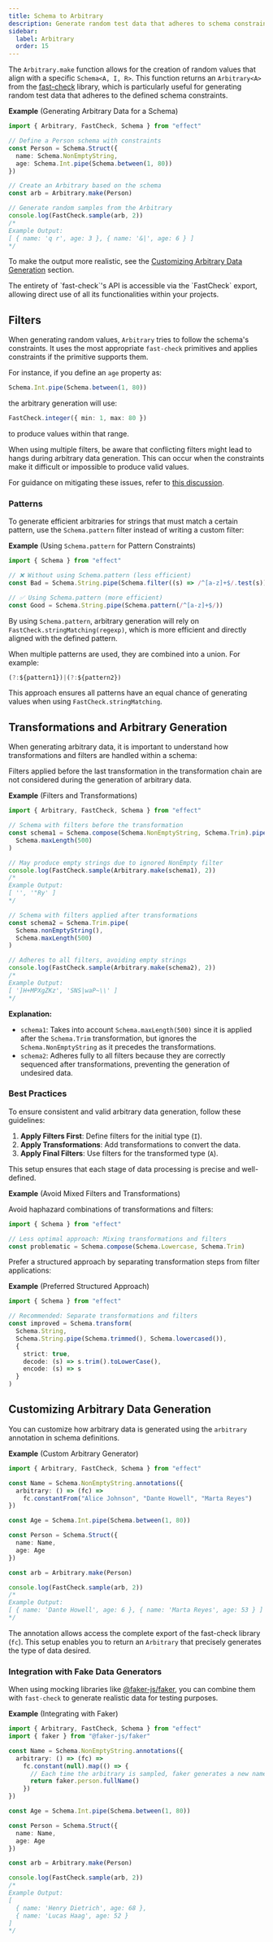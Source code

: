 ```yaml
---
title: Schema to Arbitrary
description: Generate random test data that adheres to schema constraints using Arbitrary, with options for transformations, filters, and custom generation.
sidebar:
  label: Arbitrary
  order: 15
---
```



The `Arbitrary.make` function allows for the creation of random values that align with a specific `Schema<A, I, R>`.
This function returns an `Arbitrary<A>` from the [fast-check](https://github.com/dubzzz/fast-check) library,
which is particularly useful for generating random test data that adheres to the defined schema constraints.

**Example** (Generating Arbitrary Data for a Schema)

```ts twoslash
import { Arbitrary, FastCheck, Schema } from "effect"

// Define a Person schema with constraints
const Person = Schema.Struct({
  name: Schema.NonEmptyString,
  age: Schema.Int.pipe(Schema.between(1, 80))
})

// Create an Arbitrary based on the schema
const arb = Arbitrary.make(Person)

// Generate random samples from the Arbitrary
console.log(FastCheck.sample(arb, 2))
/*
Example Output:
[ { name: 'q r', age: 3 }, { name: '&|', age: 6 } ]
*/
```

To make the output more realistic, see the [Customizing Arbitrary Data Generation](#customizing-arbitrary-data-generation) section.

<Aside type="tip" title="Access FastCheck API">
  The entirety of `fast-check`'s API is accessible via the `FastCheck`
  export, allowing direct use of all its functionalities within your
  projects.
</Aside>

## Filters

When generating random values, `Arbitrary` tries to follow the schema's constraints. It uses the most appropriate `fast-check` primitives and applies constraints if the primitive supports them.

For instance, if you define an `age` property as:

```ts showLineNumbers=false
Schema.Int.pipe(Schema.between(1, 80))
```

the arbitrary generation will use:

```ts showLineNumbers=false
FastCheck.integer({ min: 1, max: 80 })
```

to produce values within that range.

<Aside type="note" title="Avoiding Conflicts in Filters">
When using multiple filters, be aware that conflicting filters might lead to hangs during arbitrary data generation. This can occur when the constraints make it difficult or impossible to produce valid values.

For guidance on mitigating these issues, refer to [this discussion](https://github.com/dubzzz/fast-check/discussions/4659).

</Aside>

### Patterns

To generate efficient arbitraries for strings that must match a certain pattern, use the `Schema.pattern` filter instead of writing a custom filter:

**Example** (Using `Schema.pattern` for Pattern Constraints)

```ts twoslash
import { Schema } from "effect"

// ❌ Without using Schema.pattern (less efficient)
const Bad = Schema.String.pipe(Schema.filter((s) => /^[a-z]+$/.test(s)))

// ✅ Using Schema.pattern (more efficient)
const Good = Schema.String.pipe(Schema.pattern(/^[a-z]+$/))
```

By using `Schema.pattern`, arbitrary generation will rely on `FastCheck.stringMatching(regexp)`, which is more efficient and directly aligned with the defined pattern.

When multiple patterns are used, they are combined into a union. For example:

```ts
(?:${pattern1})|(?:${pattern2})
```

This approach ensures all patterns have an equal chance of generating values when using `FastCheck.stringMatching`.

## Transformations and Arbitrary Generation

When generating arbitrary data, it is important to understand how transformations and filters are handled within a schema:

<Aside type="caution" title="Filters Ignored">
  Filters applied before the last transformation in the transformation
  chain are not considered during the generation of arbitrary data.
</Aside>

**Example** (Filters and Transformations)

```ts twoslash
import { Arbitrary, FastCheck, Schema } from "effect"

// Schema with filters before the transformation
const schema1 = Schema.compose(Schema.NonEmptyString, Schema.Trim).pipe(
  Schema.maxLength(500)
)

// May produce empty strings due to ignored NonEmpty filter
console.log(FastCheck.sample(Arbitrary.make(schema1), 2))
/*
Example Output:
[ '', '"Ry' ]
*/

// Schema with filters applied after transformations
const schema2 = Schema.Trim.pipe(
  Schema.nonEmptyString(),
  Schema.maxLength(500)
)

// Adheres to all filters, avoiding empty strings
console.log(FastCheck.sample(Arbitrary.make(schema2), 2))
/*
Example Output:
[ ']H+MPXgZKz', 'SNS|waP~\\' ]
*/
```

**Explanation:**

- `schema1`: Takes into account `Schema.maxLength(500)` since it is applied after the `Schema.Trim` transformation, but ignores the `Schema.NonEmptyString` as it precedes the transformations.
- `schema2`: Adheres fully to all filters because they are correctly sequenced after transformations, preventing the generation of undesired data.

### Best Practices

To ensure consistent and valid arbitrary data generation, follow these guidelines:

1. **Apply Filters First**: Define filters for the initial type (`I`).
2. **Apply Transformations**: Add transformations to convert the data.
3. **Apply Final Filters**: Use filters for the transformed type (`A`).

This setup ensures that each stage of data processing is precise and well-defined.

**Example** (Avoid Mixed Filters and Transformations)

Avoid haphazard combinations of transformations and filters:

```ts twoslash
import { Schema } from "effect"

// Less optimal approach: Mixing transformations and filters
const problematic = Schema.compose(Schema.Lowercase, Schema.Trim)
```

Prefer a structured approach by separating transformation steps from filter applications:

**Example** (Preferred Structured Approach)

```ts twoslash
import { Schema } from "effect"

// Recommended: Separate transformations and filters
const improved = Schema.transform(
  Schema.String,
  Schema.String.pipe(Schema.trimmed(), Schema.lowercased()),
  {
    strict: true,
    decode: (s) => s.trim().toLowerCase(),
    encode: (s) => s
  }
)
```

## Customizing Arbitrary Data Generation

You can customize how arbitrary data is generated using the `arbitrary` annotation in schema definitions.

**Example** (Custom Arbitrary Generator)

```ts twoslash
import { Arbitrary, FastCheck, Schema } from "effect"

const Name = Schema.NonEmptyString.annotations({
  arbitrary: () => (fc) =>
    fc.constantFrom("Alice Johnson", "Dante Howell", "Marta Reyes")
})

const Age = Schema.Int.pipe(Schema.between(1, 80))

const Person = Schema.Struct({
  name: Name,
  age: Age
})

const arb = Arbitrary.make(Person)

console.log(FastCheck.sample(arb, 2))
/*
Example Output:
[ { name: 'Dante Howell', age: 6 }, { name: 'Marta Reyes', age: 53 } ]
*/
```

The annotation allows access the complete export of the fast-check library (`fc`).
This setup enables you to return an `Arbitrary` that precisely generates the type of data desired.

### Integration with Fake Data Generators

When using mocking libraries like [@faker-js/faker](https://www.npmjs.com/package/@faker-js/faker),
you can combine them with `fast-check` to generate realistic data for testing purposes.

**Example** (Integrating with Faker)

```ts twoslash
import { Arbitrary, FastCheck, Schema } from "effect"
import { faker } from "@faker-js/faker"

const Name = Schema.NonEmptyString.annotations({
  arbitrary: () => (fc) =>
    fc.constant(null).map(() => {
      // Each time the arbitrary is sampled, faker generates a new name
      return faker.person.fullName()
    })
})

const Age = Schema.Int.pipe(Schema.between(1, 80))

const Person = Schema.Struct({
  name: Name,
  age: Age
})

const arb = Arbitrary.make(Person)

console.log(FastCheck.sample(arb, 2))
/*
Example Output:
[
  { name: 'Henry Dietrich', age: 68 },
  { name: 'Lucas Haag', age: 52 }
]
*/
```
